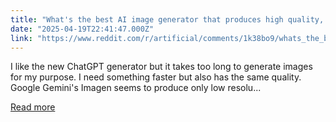 ```yaml
---
title: "What's the best AI image generator that produces high quality, ChatGPT-quality images?"
date: "2025-04-19T22:41:47.000Z"
link: "https://www.reddit.com/r/artificial/comments/1k38bo9/whats_the_best_ai_image_generator_that_produces/"
---
```


I like the new ChatGPT generator but it takes too long to generate images for my purpose. I need something faster but also has the same quality. Google Gemini's Imagen seems to produce only low resolu...

[Read more](https://www.reddit.com/r/artificial/comments/1k38bo9/whats_the_best_ai_image_generator_that_produces/)
